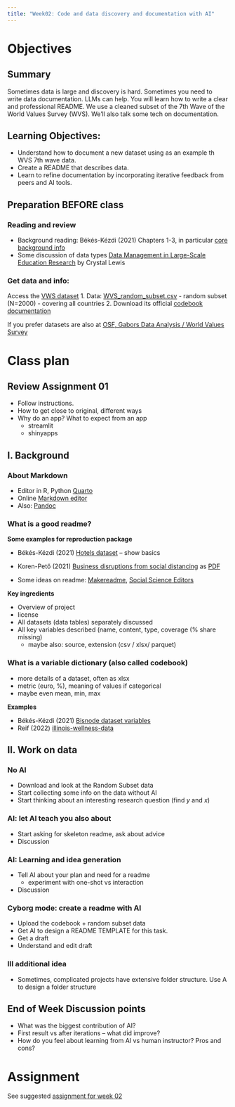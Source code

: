 ```yaml
---
title: "Week02: Code and data discovery and documentation with AI"
---
```


# Objectives 

## Summary

Sometimes data is large and discovery is hard. Sometimes you need to write data documentation. LLMs can help. You will learn how to write a clear and professional README. We use a cleaned subset of the 7th Wave of the World Values Survey (WVS). We'll also talk some tech on documentation. 

## Learning Objectives:

* Understand how to document a new dataset using as an example th WVS 7th wave data.
* Create a README that describes data.
* Learn to refine documentation by incorporating iterative feedback from peers and AI tools.

## Preparation BEFORE class

### Reading and review

* Background reading: Békés-Kézdi (2021) Chapters 1-3, in particular [core background info](/week02/assets/da-background.md) 
* Some discussion of data types [Data Management in Large-Scale Education Research](https://datamgmtinedresearch.com/structure) by Crystal Lewis

  
### Get data and info: 

Access the [VWS dataset](/data/VWS)
1. Data: [WVS_random_subset.csv](/data/VWS/WVS_random_subset2000.csv) - random subset (N=2000) - covering all countries
2. Download its official [codebook documentation](/data/VWS/codebook.pdf) 

If you prefer datasets are also at [OSF, Gabors Data Analysis / World Values Survey](https://osf.io/mfd6s/)

# Class plan 

## Review Assignment 01

* Follow instructions.
* How to get close to original, different ways
* Why do an app? What to expect from an app
  * streamlit
  * shinyapps 

## I. Background

### About Markdown

* Editor in R, Python [Quarto](https://quarto.org/)
* Online [Markdown editor](https://jbt.github.io/markdown-editor/)
* Also: [Pandoc](https://pandoc.org/) 

### What is a good readme?

**Some examples for reproduction package**

* Békés-Kézdi (2021) [Hotels dataset](https://gabors-data-analysis.com/datasets/hotels-europe/) -- show basics
* Koren-Pető (2021) [Business disruptions from social distancing](https://zenodo.org/records/4016325/preview/README.md?include_deleted=0) as [PDF](https://zenodo.org/records/4016325/files/README.pdf?download=1)

* Some ideas on readme:  [Makereadme](https://www.makeareadme.com/), [Social Science Editors](https://social-science-data-editors.github.io/template_README/)


**Key ingredients**

* Overview of project
* license 
* All datasets (data tables) separately discussed
* All key variables described (name, content, type, coverage (% share missing)
  * maybe also: source, extension (csv / xlsx/ parquet)

### What is a variable dictionary (also called codebook)

* more details of a dataset, often as xlsx
* metric (euro, %), meaning of values if categorical
* maybe even mean, min, max

**Examples**

* Békés-Kézdi (2021) [Bisnode dataset variables](https://osf.io/9a3t4)
* Reif (2022) [illinois-wellness-data](https://github.com/reifjulian/illinois-wellness-data/blob/master/data/codebooks/firm_admin.codebook.txt)

## II. Work on data

### No AI

* Download and look at the Random Subset data
* Start collecting some info on the data without AI
* Start thinking about an interesting research question (find $y$ and $x$)

### AI: let AI teach you also about

* Start asking for skeleton readme, ask about advice 
* Discussion

### AI: Learning and idea generation

* Tell AI about your plan and need for a readme
  * experiment with one-shot vs interaction
* Discussion


### Cyborg mode: create a readme with AI

* Upload the codebook + random subset data
* Get AI to design a README TEMPLATE for this task. 
* Get a draft
* Understand and edit draft

### III additional idea

* Sometimes, complicated projects have extensive folder structure. Use A to design a folder structure

## End of Week Discussion points

* What was the biggest contribution of AI?
* First result vs after iterations -- what did improve? 
* How do you feel about learning from AI vs human instructor? Pros and cons?


# Assignment

See suggested [assignment for week 02](assignments/assignment_02.html)